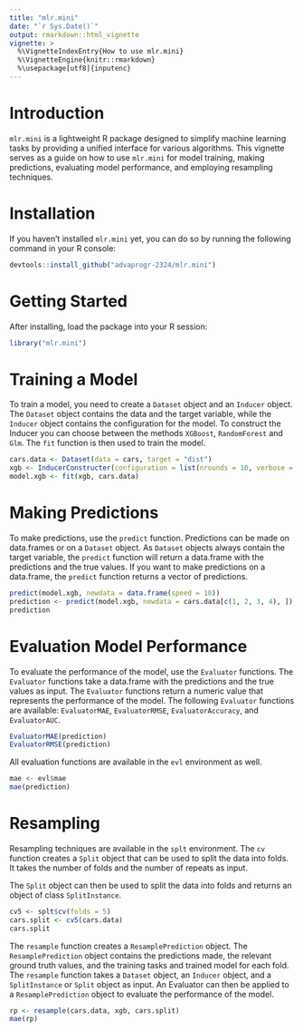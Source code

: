 ```yaml
---
title: "mlr.mini"
date: "`r Sys.Date()`"
output: rmarkdown::html_vignette
vignette: >
  %\VignetteIndexEntry{How to use mlr.mini}
  %\VignetteEngine{knitr::rmarkdown}
  %\usepackage[utf8]{inputenc}
---
```


# Introduction

`mlr.mini` is a lightweight R package designed to simplify machine learning tasks by providing a unified interface for various algorithms. This vignette serves as a guide on how to use `mlr.mini` for model training, making predictions, evaluating model performance, and employing resampling techniques.

# Installation

If you haven't installed `mlr.mini` yet, you can do so by running the following command in your R console:

```r
devtools::install_github("advaprogr-2324/mlr.mini")
```

# Getting Started

After installing, load the package into your R session:

```r
library("mlr.mini")
```

# Training a Model

To train a model, you need to create a `Dataset` object and an `Inducer` object. The `Dataset` object contains the data and the target variable, while the `Inducer` object contains the configuration for the model. To construct the Inducer you can choose between the methods `XGBoost`, `RandomForest` and `Glm`. The `fit` function is then used to train the model.

```r
cars.data <- Dataset(data = cars, target = "dist")
xgb <- InducerConstructer(configuration = list(nrounds = 10, verbose = 0), method = "XGBoost")
model.xgb <- fit(xgb, cars.data)
```

# Making Predictions

To make predictions, use the `predict` function. Predictions can be made on data.frames or on a `Dataset` object. As `Dataset` objects always contain the target variable, the `predict` function will return a data.frame with the predictions and the true values. If you want to make predictions on a data.frame, the `predict` function returns a vector of predictions.

```r
predict(model.xgb, newdata = data.frame(speed = 10))
prediction <- predict(model.xgb, newdata = cars.data[c(1, 2, 3, 4), ])
prediction
```

# Evaluation Model Performance

To evaluate the performance of the model, use the `Evaluator` functions. The `Evaluator` functions take a data.frame with the predictions and the true values as input. The `Evaluator` functions return a numeric value that represents the performance of the model. The following `Evaluator` functions are available: `EvaluatorMAE`, `EvaluatorRMSE`, `EvaluatorAccuracy`, and `EvaluatorAUC`.

```r
EvaluatorMAE(prediction)
EvaluatorRMSE(prediction)
```

All evaluation functions are available in the `evl` environment as well. 

```r
mae <- evl$mae
mae(prediction)
```

# Resampling

Resampling techniques are available in the `splt` environment. The `cv` function creates a `Split` object that can be used to split the data into folds. It takes the number of folds and the number of repeats as input. 

The `Split` object can then be used to split the data into folds and returns an object of class `SplitInstance`.

```r
cv5 <- splt$cv(folds = 5)
cars.split <- cv5(cars.data)
cars.split
```

The `resample` function creates a `ResamplePrediction` object. The `ResamplePrediction` object contains the predictions made, the relevant ground truth values, and the training tasks and trained model for each fold. The `resample` function takes a `Dataset` object, an `Inducer` object, and a `SplitInstance` or `Split` object as input. An Evaluator can then be applied to a `ResamplePrediction` object to evaluate the performance of the model.

```r
rp <- resample(cars.data, xgb, cars.split)
mae(rp)
```
